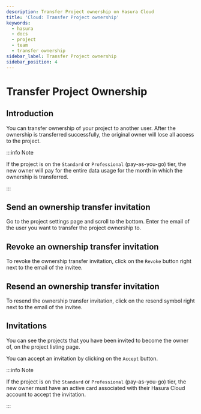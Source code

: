 ```yaml
---
description: Transfer Project ownership on Hasura Cloud
title: 'Cloud: Transfer Project ownership'
keywords:
  - hasura
  - docs
  - project
  - team
  - transfer ownership
sidebar_label: Transfer Project ownership
sidebar_position: 4
---
```



# Transfer Project Ownership

<ProductBadge free pro ee />

## Introduction

You can transfer ownership of your project to another user. After the ownership is transferred successfully, the
original owner will lose all access to the project.

:::info Note

If the project is on the `Standard` or `Professional` (pay-as-you-go) tier, the new owner will pay for the entire data
usage for the month in which the ownership is transferred.

:::

## Send an ownership transfer invitation

Go to the project settings page and scroll to the bottom. Enter the email of the user you want to transfer the project
ownership to.

<Thumbnail src="/img/projects/transfer-ownership.png" alt="Transfer Project Ownership" width="1146px" />

## Revoke an ownership transfer invitation

To revoke the ownership transfer invitation, click on the `Revoke` button right next to the email of the invitee.

<Thumbnail src="/img/projects/remove-ownership.png" alt="Remove transfer ownership invite" width="1146px" />

## Resend an ownership transfer invitation

To resend the ownership transfer invitation, click on the resend symbol right next to the email of the invitee.

<Thumbnail src="/img/projects/resent-ownership.png" alt="Resend transfer ownership invite" width="1146px" />

## Invitations

You can see the projects that you have been invited to become the owner of, on the project listing page.

<Thumbnail src="/img/projects/project-ownership-invitation.png" alt="Projects invited to own" width="1146px" />

You can accept an invitation by clicking on the `Accept` button.

:::info Note

If the project is on the `Standard` or `Professional` (pay-as-you-go) tier, the new owner must have an active card
associated with their Hasura Cloud account to accept the invitation.

:::
